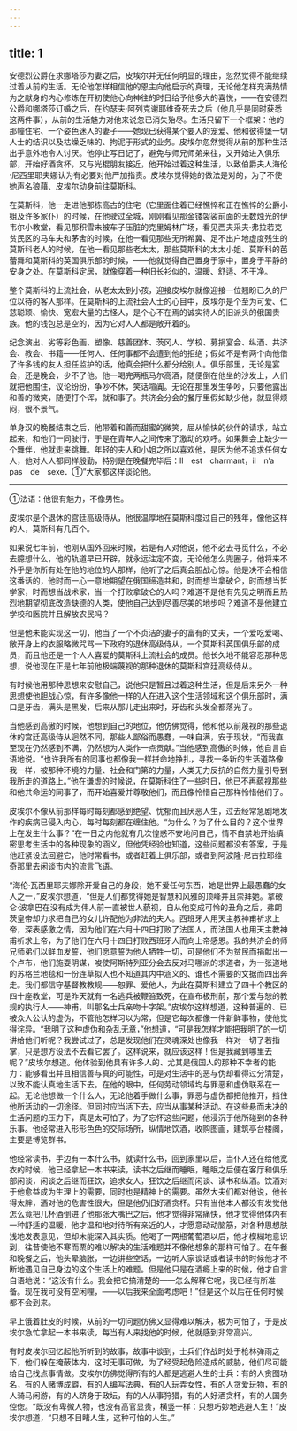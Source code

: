 ```yaml
---
---
---
```

title: 1
---





安德烈公爵在求娜塔莎为妻之后，皮埃尔并无任何明显的理由，忽然觉得不能继续过着从前的生活。无论他怎样相信他的恩主向他启示的真理，无论他怎样充满热情为之献身的内心修炼在开初使他心向神往的时日给予他多大的喜悦，——在安德烈公爵和娜塔莎订婚之后，在约瑟夫·阿列克谢耶维奇死去之后（他几乎是同时获悉这两件事），从前的生活魅力对他来说忽已消失殆尽。生活只留下一个框架：他的那幢住宅、一个姿色迷人的妻子——她现已获得某个要人的宠爱、他和彼得堡一切人士的结识以及枯燥乏味的、拘泥于形式的业务。皮埃尔忽然觉得从前的那种生活出乎意外地令人讨厌。他停止写日记了，避免与师兄师弟来往，又开始进入俱乐部，开始好酒贪杯，又与光棍朋友接近，他开始过着这种生活，以致伯爵夫人海伦·尼西里耶夫娜认为有必要对他严加指责。皮埃尔觉得她的做法是对的，为了不使她声名狼藉、皮埃尔动身前往莫斯科。

在莫斯科，他一走进他那栋高古的住宅（它里面住着已经憔悴和正在憔悴的公爵小姐及许多家仆）的时候，在他驶过全城，刚刚看见那金镂袈裟前面的无数烛光的伊韦尔小教堂，看见那积雪未被车子压脏的克里姆林广场，看见西夫采夫·弗拉若克贫民区的马车夫和茅舍的时候，在他一看见那些无所希冀、足不出户地虚度残生的莫斯科老人的时候，在他一看见那些老太太，那些莫斯科的太太小姐、莫斯科的芭蕾舞和莫斯科的英国俱乐部的时候，——他就觉得自己置身于家中，置身于平静的安身之处。在莫斯科定居，就像穿着一种旧长衫似的，温暖、舒适、不干净。

整个莫斯科的上流社会，从老太太到小孩，迎接皮埃尔就像迎接一位翘盼已久的尸位以待的客人那样。在莫斯科的上流社会人士的心目中，皮埃尔是个至为可爱、仁慈聪颖、愉快、宽宏大量的古怪人，是个心不在焉的诚实待人的旧派头的俄国贵族。他的钱包总是空的，因为它对人人都是敞开着的。

纪念演出、劣等彩色画、塑像、慈善团体、茨冈人、学校、募捐宴会、纵酒、共济会、教会、书籍——任何人、任何事都不会遭到他的拒绝；假如不是有两个向他借了许多钱的友人担任监护的话，他真会把什么都分给别人。俱乐部里，无论是宴会，还是晚会，少不了他。他一喝完两瓶马尔高酒，随便倒在他坐的沙发上，人们就把他围住，议论纷纷，争吵不休，笑话喧阗。无论在那里发生争吵，只要他露出和善的微笑，随便打个诨，就和事了。共济会分会的餐厅里假如缺少他，就显得烦闷，很不景气。

单身汉的晚餐结束之后，他带着和善而甜蜜的微笑，屈从愉快的伙伴的请求，站立起来，和他们一同驶行，于是在青年人之间传来了激动的欢呼。如果舞会上缺少一个舞伴，他就走来跳舞。年轻的夫人和小姐之所以喜欢他，是因为他不追求任何女人，他对人人都同样殷勤，特别是在晚餐完毕后：Il　est　charmant，il　n’a　pas　de　sexe．①”大家都这样谈论他。

--------

①法语：他很有魅力，不像男性。

皮埃尔是个退休的宫廷高级侍从，他很温厚地在莫斯科度过自己的残年，像他这样的人，莫斯科有几百个。

如果说七年前，他刚从国外回来时候，若是有人对他说，他不必去寻觅什么，不必去臆想什么，他的轨道早已开辟，就永远注定不变，无论他怎么兜圈子，他将来不外乎是你所有处在他的地位的人那样，他听了之后真会胆战心惊。他是决不会相信这番话的，他时而一心一意地期望在俄国缔造共和，时而想当拿破仑，时而想当哲学家，时而想当战术家，当一个打败拿破仑的人吗？难道不是他有先见之明而且热烈地期望彻底改造缺德的人类，使他自己达到尽善尽美的地步吗？难道不是他建立学校和医院并且解放农民吗？

但是他未能实现这一切，他当了一个不贞洁的妻子的富有的丈夫，一个爱吃爱喝、敞开身上的衣服略微咒骂一下政府的退休高级侍从，一个莫斯科英国俱乐部的成员，而且他还是一个人人喜爱的莫斯科上流社会的成员。他长久地不能容忍那种思想，说他现在正是七年前他极端蔑视的那种退休的莫斯科宫廷高级侍从。

有时候他用那种思想来安慰自己，说他只是暂且过着这种生活，但是后来另外一种思想使他胆战心惊，有许多像他一样的人在进入这个生活领域和这个俱乐部时，满口是牙齿，满头是黑发，后来从那儿走出来时，牙齿和头发全都落光了。

当他感到高傲的时候，他想到自己的地位，他仿佛觉得，他和他以前蔑视的那些退休的宫廷高级侍从迥然不同，那些人鄙俗而愚蠢，一味自满，安于现状，“而我直至现在仍然感到不满，仍然想为人类作一点贡献。”当他感到高傲的时候，他自言自语地说。“也许我所有的同事也都像我一样拼命地挣扎，寻找一条新的生活道路像我一样，被那种环境的力量、社会和门第的力量，人类无力反抗的自然力量引导到我所走的道路上。”他在谦虚的时候说，在莫斯科住了一些时日，他已不再藐视那些和他共命运的同事了，而开始喜爱并尊敬他们，而且像怜惜自己那样怜惜他们了。

皮埃尔不像从前那样每时每刻都感到绝望、忧郁而且厌恶人生，过去经常急剧地发作的疾病已侵入内心，每时每刻都在缠住他。“为什么？为了什么目的？这个世界上在发生什么事？”在一日之内他就有几次惶惑不安地问自己，情不自禁地开始缜密思考生活中的各种现象的涵义，但他凭经验也知道，这些问题都没有答案，于是他赶紧设法回避它，他时常看书，或者赶着上俱乐部，或者到阿波隆·尼古拉耶维奇那里去闲谈市内的流言飞语。

“海伦·瓦西里耶夫娜除开爱自己的身段，她不爱任何东西，她是世界上最愚蠢的女人之一，”皮埃尔想道，“但是人们都觉得她是智慧和风雅的顶峰并且崇拜她。拿破仑·波拿巴在没有成为伟人前一直被世人藐视，自从他变成可怜的丑角之后，弗朗茨皇帝却力求把自己的女儿许配他为非法的夫人。西班牙人用天主教神甫祈求上帝，深表感激之情，因为他们在六月十四日打败了法国人，而法国人也用天主教神甫祈求上帝，为了他们在六月十四日打败西班牙人而向上帝感恩。我的共济会的师兄师弟们以鲜血发誓，他们愿意誓为他人牺牲一切，可是他们不为贫民而捐献出一个卢布，他们施耍阴谋，唆使阿斯特列亚分会去反对马哪派的求道者，为一张道地的苏格兰地毯和一份连草拟人也不知道其内中涵义的、谁也不需要的文据而四出奔走。我们都信守基督教教规——恕罪、爱他人，为此在莫斯科建立了四十个教区的四十座教堂，可是昨天就有一名逃兵被鞭笞致死，在宣布极刑前，那个爱与恕的教规的执行人——神甫，叫那名士兵亲吻十字架。”皮埃尔这样想道，这种普遍的、已被众人公认的虚伪，不管他怎样习以为常，但是它每次都像一件新鲜事物，使他觉得诧异。“我明了这种虚伪和杂乱无章，”他想道，“可是我怎样才能把我明了的一切讲给他们听呢？我尝试过了，总是发现他们在灵魂深处也像我一样对一切了若指掌，只是想方设法不去看它罢了。这样说来，就应该这样！但是我藏到哪里去呢？”皮埃尔想道。他体验到他具有许多人的、尤其是俄国人的那种不幸者的能力：能够看出并且相信善与真的可能性，可是对生活中的恶与伪却看得过分清楚，以致不能认真地生活下去。在他的眼中，任何劳动领域均与罪恶和虚伪联系在一起。无论他想做一个什么人，无论他着手做什么事，罪恶与虚伪都把他推开，挡住他所活动的一切途径。但同时应当活下去，应当从事某种活动。在这些悬而未决的生活问题的压力下，真是太可怕了。为了忘怀这些问题，他浸沉于他所碰到的各种乐事。他经常进入形形色色的交际场所，纵情地饮酒，收购图画，建筑亭台楼阁，主要是博览群书。

他经常读书，手边有一本什么书，就读什么书，回到家里以后，当仆人还在给他宽衣的时候，他已经拿起一本书来读，读书之后继而睡眠，睡眠之后便在客厅和俱乐部闲谈，闲谈之后继而狂饮，追求女人，狂饮之后继而闲谈、读书和纵酒。饮酒对于他愈益成为生理上的需要，同时也是精神上的需要。虽然大夫们都对他说，他长得太胖，酒对他的危害性很大，但是他仍旧好酒贪杯。只有当他本人都没有发觉他怎么竟把几杯酒倒进了他那张大嘴巴之后，他才觉得非常痛快，他才觉得他体内有一种舒适的温暖，他才温和地对待所有亲近的人，才愿意动动脑筋，对各种思想肤浅地发表意见，但却未能深入其实质。他喝了一两瓶葡萄酒以后，他才模糊地意识到，往昔使他不寒而栗的难以解决的生活难题并不像他想象的那样可怕了。在午餐和晚餐之后，他头晕脑胀，一边讲些空话，一边听人家谈话或者读书的时候他才不断地遇见自己身边的这个生活上的难题。但是他只是在酒瘾上来的时候，他才自言自语地说：“这没有什么。我会把它搞清楚的——怎么解释它呢，我已经有所准备。现在我可没有空闲哩，——以后我来全面考虑吧！”但是这个以后在任何时候都不会到来。

早上饿着肚皮的时候，从前的一切问题仿佛又显得难以解决，极为可怕了，于是皮埃尔急忙拿起一本书来读，每当有人来找他的时候，他就感到非常高兴。

有时皮埃尔回忆起他所听到的故事，故事中谈到，士兵们作战时处于枪林弹雨之下，他们躲在掩蔽体内，这时无事可做，为了经受起危险造成的威胁，他们尽可能给自己找点事情做。皮埃尔仿佛觉得所有的人都是逃避人生的士兵：有的人贪图功名，有的人赌博成癖，有的人编写法典，有的人玩弄女性，有的人贪爱玩物，有的人骑马闲游，有的人跻身于政坛，有的人从事狩猎，有的人好酒贪杯，有的人国务倥偬。“既没有卑微人物，也没有高官显贵，横竖一样：只想巧妙地逃避人生！”皮埃尔想道，“只想不目睹人生，这种可怕的人生。”